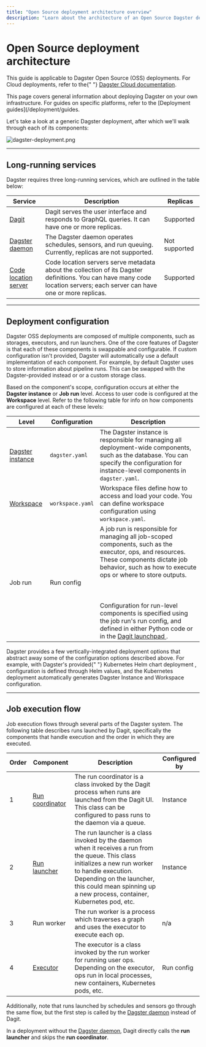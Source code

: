 ```yaml
---
title: "Open Source deployment architecture overview"
description: "Learn about the architecture of an Open Source Dagster deployment."
---
```


# Open Source deployment architecture

<Note>
  This guide is applicable to Dagster Open Source (OSS) deployments. For Cloud
  deployments, refer to the{" "}
  <a href="/dagster-cloud">Dagster Cloud documentation</a>.
</Note>

This page covers general information about deploying Dagster on your own infrastructure. For guides on specific platforms, refer to the \[Deployment guides]\(/deployment/guides.

Let's take a look at a generic Dagster deployment, after which we'll walk through each of its components:

<!-- https://excalidraw.com/#json=4771198026121216,nmLfShZ_frrUPJTUxaeI5g -->

<Image
alt="dagster-deployment.png"
src="/images/deploying/dagster-deployment.png"
width={2986}
height={1106}
/>

---

## Long-running services

Dagster requires three long-running services, which are outlined in the table below:

<table
  className="table"
  style={{
    width: "100%",
  }}
>
  <thead>
    <tr>
      <th
        style={{
          width: "15%",
        }}
      >
        Service
      </th>
      <th>Description</th>
      <th
        style={{
          width: "15%",
        }}
      >
        Replicas
      </th>
    </tr>
  </thead>
  <tbody>
    <tr>
      <td>
        <a href="/concepts/dagit/dagit">Dagit</a>
      </td>
      <td>
        Dagit serves the user interface and responds to GraphQL queries. It can
        have one or more replicas.
      </td>
      <td>Supported</td>
    </tr>
    <tr>
      <td>
        <a href="/deployment/dagster-daemon">Dagster daemon</a>
      </td>
      <td>
        The Dagster daemon operates schedules, sensors, and run queuing.
        Currently, replicas are not supported.
      </td>
      <td>Not supported</td>
    </tr>
    <tr>
      <td>
        <a href="/concepts/code-locations">Code location server</a>
      </td>
      <td>
        Code location servers serve metadata about the collection of its Dagster
        definitions. You can have many code location servers; each server can
        have one or more replicas.
      </td>
      <td>Supported</td>
    </tr>
  </tbody>
</table>

---

## Deployment configuration

Dagster OSS deployments are composed of multiple components, such as storages, executors, and run launchers. One of the core features of Dagster is that each of these components is swappable and configurable. If custom configuration isn't provided, Dagster will automatically use a default implementation of each component. For example, by default Dagster uses <PyObject module="dagster._core.storage.runs" object="SqliteRunStorage" /> to store information about pipeline runs. This can be swapped with the Dagster-provided <PyObject module="dagster_postgres" object="PostgresRunStorage"/> instead or or a custom storage class.

Based on the component's scope, configuration occurs at either the **Dagster instance** or **Job run** level. Access to user code is configured at the **Workspace** level. Refer to the following table for info on how components are configured at each of these levels:

<table
  className="table"
  style={{
    width: "100%",
  }}
>
  <thead>
    <tr>
      <th
        style={{
          width: "15%",
        }}
      >
        Level
      </th>
      <th
        style={{
          width: "15%",
        }}
      >
        Configuration
      </th>
      <th>Description</th>
    </tr>
  </thead>
  <tbody>
    <tr>
      <td>
        <a href="/deployment/dagster-instance">Dagster instance</a>
      </td>
      <td>
        <code>dagster.yaml</code>
      </td>
      <td>
        The Dagster instance is responsible for managing all deployment-wide
        components, such as the database. You can specify the configuration for
        instance-level components in <code>dagster.yaml</code>.
      </td>
    </tr>
    <tr>
      <td>
        <a href="/concepts/code-locations/workspace-files">Workspace</a>
      </td>
      <td>
        <code>workspace.yaml</code>
      </td>
      <td>
        Workspace files define how to access and load your code. You can define
        workspace configuration using <code>workspace.yaml</code>.
      </td>
    </tr>
    <tr>
      <td>Job run</td>
      <td>Run config</td>
      <td>
        A job run is responsible for managing all job-scoped components, such as
        the executor, ops, and resources. These components dictate job behavior,
        such as how to execute ops or where to store outputs.
        <br></br>
        <br></br>
        Configuration for run-level components is specified using the job run's run
        config, and defined in either Python code or in the <a href="/concepts/dagit/dagit#launchpad">
          Dagit launchpad
        </a>.
      </td>
    </tr>
  </tbody>
</table>

<Note>
  Dagster provides a few vertically-integrated deployment options that abstract
  away some of the configuration options described above. For example, with
  Dagster's provided{" "}
  <Link href="/deployment/guides/kubernetes/deploying-with-helm">
    Kubernetes Helm chart deployment
  </Link>
  , configuration is defined through Helm values, and the Kubernetes deployment automatically
  generates Dagster Instance and Workspace configuration.
</Note>

---

## Job execution flow

Job execution flows through several parts of the Dagster system. The following table describes runs launched by Dagit, specifically the components that handle execution and the order in which they are executed.

<table
  className="table"
  style={{
    width: "100%",
  }}
>
  <thead>
    <tr>
      <th
        style={{
          width: "5%",
        }}
      >
        Order
      </th>
      <th
        style={{
          width: "15%",
        }}
      >
        Component
      </th>
      <th>Description</th>
      <th
        style={{
          width: "15%",
        }}
      >
        Configured by
      </th>
    </tr>
  </thead>
  <tbody>
    <tr>
      <td>1</td>
      <td>
        <a href="/deployment/run-coordinator">Run coordinator</a>
      </td>
      <td>
        The run coordinator is a class invoked by the Dagit process when runs
        are launched from the Dagit UI. This class can be configured to pass
        runs to the daemon via a queue.
      </td>
      <td>Instance</td>
    </tr>
    <tr>
      <td>2</td>
      <td>
        <a href="/deployment/run-launcher">Run launcher</a>
      </td>
      <td>
        The run launcher is a class invoked by the daemon when it receives a run
        from the queue. This class initializes a new run worker to handle
        execution. Depending on the launcher, this could mean spinning up a new
        process, container, Kubernetes pod, etc.
      </td>
      <td>Instance</td>
    </tr>
    <tr>
      <td>3</td>
      <td>Run worker</td>
      <td>
        The run worker is a process which traverses a graph and uses the
        executor to execute each op.
      </td>
      <td>n/a</td>
    </tr>
    <tr>
      <td>4</td>
      <td>
        <a href="/deployment/executors">Executor</a>
      </td>
      <td>
        The executor is a class invoked by the run worker for running user ops.
        Depending on the executor, ops run in local processes, new containers,
        Kubernetes pods, etc.
      </td>
      <td>Run config</td>
    </tr>
  </tbody>
</table>

Additionally, note that runs launched by schedules and sensors go through the same flow, but the first step is called by the [Dagster daemon](/deployment/dagster-daemon) instead of Dagit.

In a deployment without the [Dagster daemon](/deployment/dagster-daemon), Dagit directly calls the **run launcher** and skips the **run coordinator**.
